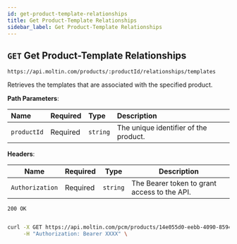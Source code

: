 ```yaml
---
id: get-product-template-relationships
title: Get Product-Template Relationships
sidebar_label: Get Product-Template Relationships
---
```


## `GET` Get Product-Template Relationships

```http
https://api.moltin.com/products/:productId/relationships/templates
```

Retrieves the templates that are associated with the specified product.

<!--DOCUSAURUS_CODE_TABS-->

<!-- Request -->

**Path Parameters**:

| Name | Required | Type | Description |
| :--- | :--- | :--- | :--- |
| `productId` | Required | `string` | The unique identifier of the product. |

**Headers**:

| Name | Required | Type | Description |
| --- | --- | --- | --- |
| `Authorization` | Required | `string` | The Bearer token to grant access to the API. |

<!-- Response -->

`200 OK`

```json

```

<!--END_DOCUSAURUS_CODE_TABS-->

<!--DOCUSAURUS_CODE_TABS-->

<!--cURL-->

```bash
curl -X GET https://api.moltin.com/pcm/products/14e055d0-eebb-4090-8594-a0a7aeea2151/relationships/templates \
     -H "Authorization: Bearer XXXX" \
```

<!--END_DOCUSAURUS_CODE_TABS-->
